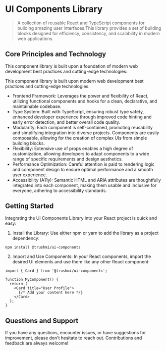 
<Meta title="Welcome" />

# UI Components Library

> A collection of reusable React and TypeScript components for building amazing user interfaces.This library provides a set of building blocks designed for efficiency, consistency, and scalability in modern web applications.

## Core Principles and Technology

This component library is built upon a foundation of modern web development best practices and cutting-edge technologies:

This component library is built upon modern web development best practices and cutting-edge technologies:

- Frontend Framework: Leverages the power and flexibility of React, utilizing functional components and hooks for a clean, declarative, and maintainable codebase.
- Type System: Built with TypeScript, ensuring robust type safety, enhanced developer experience through improved code hinting and early error detection, and better overall code quality.
- Modularity: Each component is self-contained, promoting reusability and simplifying integration into diverse projects. Components are easily composable, allowing for the creation of complex UIs from simple building blocks.
- Flexibility: Extensive use of props enables a high degree of customization, allowing developers to adapt components to a wide range of specific requirements and design aesthetics.
- Performance Optimization: Careful attention is paid to rendering logic and component design to ensure optimal performance and a smooth user experience.
- Accessibility (A11y): Semantic HTML and ARIA attributes are thoughtfully integrated into each component, making them usable and inclusive for everyone, adhering to accessibility standards.

## Getting Started

Integrating the UI Components Library into your React project is quick and easy:

1. Install the Library: Use either npm or yarn to add the library as a project dependency:

```bash
npm install @trushmi/ui-components

```

2. Import and Use Components: In your React components, import the desired UI elements and use them like any other React component:

```
import { Card } from '@trushmi/ui-components';

function MyComponent() {
  return (
    <Card title="User Profile">
      {/* Add your content here */}
    </Card>
  );
}
```

## Questions and Support

If you have any questions, encounter issues, or have suggestions for improvement, please don't hesitate to reach out. Contributions and feedback are always welcome!
